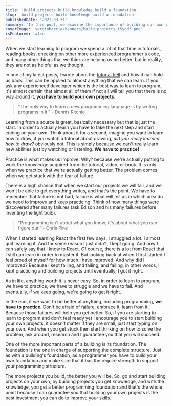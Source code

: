```yaml
---
title: 'Build projects build knowledge build a foundation'
slug: 'build-projects-build-knowledge-build-a-foundation'
publishedDate: '2021-03-31'
summary: 'In this post, we examine the importance of building our own projects and how it will help us improve as a programmer'
coverImage: 'sergiobarria/banners/build-projects_t5ygd3.png'
isFeatured: false
---
```


When we start learning to program we spend a lot of that time in tutorials, reading books, checking on other more experienced programmer's code, and many other things that we think are helping us be better, but in reality, they are not as helpful as we thought.

In one of my latest posts, I wrote about the [tutorial hell](https://sergiobarria.com/blog/what-is-the-tutorial-hell-and-how-to-escape-it) and how it can hold us back. This can be applied to almost anything that we can learn. If you ask any experienced developer which is the best way to learn to program, it's almost certain that almost all of them if not all will tell you that there is no way around it, **you have to build your own projects.**

> "The only way to learn a new programming language is by writing programs in it." - Dennis Ritchie

Learning from a source is great, basically necessary but that is just the start. In order to actually learn you have to take the next step and start coding on your own. Think about it for a second, imagine you want to learn how to draw, if you watch a tutorial about drawing, _did you really learned how to draw?_ obviously not. This is simply because we can't really learn new abilities just by watching or listening. **We have to practice!**

Practice is what makes us improve. Why? because we're actually putting to work the knowledge acquired from the tutorial, video, or book. It is only when we practice that we're actually getting better. The problem comes when we get stuck with the fear of failure.

There is a high chance that when we start our projects we will fail, and we won't be able to get everything writes, and that's the point. We have to remember that failure is not bad, failure is what will tell us in which area do we need to improve and keep practicing. Think of how many things were discovered after many failures (ask Edison and his many failures before inventing the light bulb).

> "Programming isn't about what you know; it's about what you can figure out.” - Chris Pine

When I started learning React the first few days, I struggled a lot. I almost quit learning it. And for some reason I just didn't, I kept going. And now I can safely say that I know to React. Of course, there is a lot from React that I still can learn in order to master it. But looking back at when I first started I feel proud of myself for how much I have improved. And why did I improved? Because I kept failing, and failing, and failing, in other words, I kept practicing and building projects until eventually, I got it right.

As in life, anything worth it is never easy. So, in order to learn to program, we have to practice, we have to struggle and we have to fail. And eventually, if we keep going, we're going to get it right.

In the end, if we want to be better at anything, including programming, **we have to practice**. Don't be afraid of failure, embrace it, learn from it. Because those failures will help you get better. So, if you are starting to learn to program and don't feel ready yet I encourage you to start building your own projects, it doesn't matter if they are small, just start typing on your own. And when you get stuck then start thinking on how to solve the problem, ask around, research and I guarantee you that you will succeed.

One of the more important parts of a building is its foundation. The foundation is the one in charge of supporting the complete structure. Just as with a building's foundation, as a programmer you have to build your own foundation and make sure that it has the require strength to support your programming structure.

The more projects you build, the better you will be. So, go and start building projects on your own, by building projects you get knowledge, and with the knowledge, you get a better programming foundation and that's the whole point because I can guarantee you that building your own projects is the best investment you can do to improve your skills.
